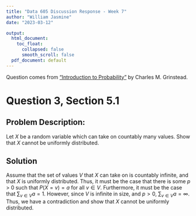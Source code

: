 ```yaml
---
title: "Data 605 Discussion Response - Week 7"
author: "William Jasmine"
date: "2023-03-12"

output:
  html_document:
    toc_float:
      collapsed: false
      smooth_scroll: false
  pdf_document: default
---
```


Question comes from ["Introduction to Probability"](https://math.dartmouth.edu/~prob/prob/prob.pdf) by Charles M. Grinstead.

# Question 3, Section 5.1
## Problem Description:

Let $X$ be a random variable which can take on countably many values. Show
that $X$ cannot be uniformly distributed.

## Solution

Assume that the set of values $V$ that $X$ can take on is countably infinite, and that $X$ is uniformly distributed. Thus, it must be the case that there is some $p$ > 0 such that $P(X=v) = a$ for all $v\in V$. Furthermore, it must be the case that $\sum_{v\in V} a = 1$. However, since $V$ is infinite in size, and $p>0$, $\sum_{v\in V} a = \infty$. Thus, we have a contradiction and show that $X$ cannot be uniformly distributed. 
